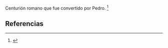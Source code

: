 Centurión romano que fue convertido por Pedro. <ref>{{lib|LU|130|2|5}}</ref> 

== Referencias ==
<references />
